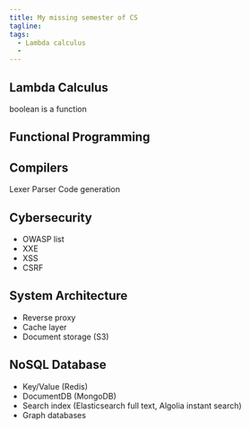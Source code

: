 ```yaml
---
title: My missing semester of CS
tagline: 
tags:
  - Lambda calculus
  - 
---
```


## Lambda Calculus

boolean is a function

## Functional Programming

## Compilers

Lexer
Parser
Code generation

## Cybersecurity

* OWASP list
* XXE
* XSS
* CSRF

## System Architecture

* Reverse proxy
* Cache layer
* Document storage (S3)

## NoSQL Database

* Key/Value (Redis)
* DocumentDB (MongoDB)
* Search index (Elasticsearch full text, Algolia instant search)
* Graph databases


